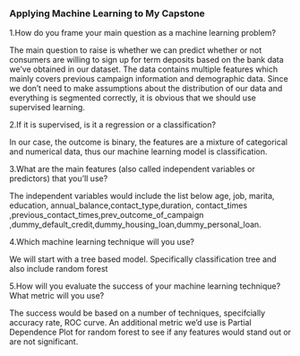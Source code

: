 ### Applying Machine Learning to My Capstone

1.How do you frame your main question as a machine learning problem?

The main question to raise is whether we can predict whether or not consumers are willing to sign up for term deposits based on the bank data we've obtained in our dataset. The data contains multiple features which mainly covers previous campaign information and demographic data. Since we don't need to make assumptions about the distribution of our data and everything is segmented correctly, it is obvious that we should use supervised learning.

2.If it is supervised, is it a regression or a classification?

In our case, the outcome is binary, the features are a mixture of categorical and numerical data, thus our machine learning model is classification.

3.What are the main features (also called independent variables or predictors) that you'll use?

The independent variables would include the list below
age, job, marita, education, annual_balance,contact_type,duration, contact_times ,previous_contact_times,prev_outcome_of_campaign ,dummy_default_credit,dummy_housing_loan,dummy_personal_loan.

4.Which machine learning technique will you use?

We will start with a tree based model. Specifically classification tree and also include random forest

5.How will you evaluate the success of your machine learning technique? What metric will you use?

The success would be based on a number of techniques, specifcially accuracy rate, ROC curve. An additional metric we'd use is Partial Dependence Plot for random forest to see if any features would stand out or are not significant.
